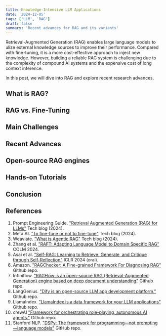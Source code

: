 ```yaml
---
title: Knowledge-Intensive LLM Applications
date: '2024-12-05'
tags: ['LLM', 'RAG']
draft: false
summary: 'Recent advances for RAG and its variants'
---
```


Retrieval-Augmented Generation (RAG) enables large language models to ulize external knowledge sources to improve their performance. Compared with fine-tuning, it is a more cost-effective approach to inject new knowledge. However, building a reliable RAG system is challenging due to the complexity of compound AI systems and the expensive cost of long context inference.

In this post, we will dive into RAG and explore recent research advances.

## What is RAG?

## RAG vs. Fine-Tuning

## Main Challenges

## Recent Advances

## Open-source RAG engines

## Hands-on Tutorials

## Conclusion

## References
1. Prompt Engineering Guide. ["Retrieval Augmented Generation (RAG) for LLMs"](https://www.promptingguide.ai/research/rag) Tech blog (2024).
2. Meta AI. ["To fine-tune or not to fine-tune"](https://ai.meta.com/blog/when-to-fine-tune-llms-vs-other-techniques/) Tech blog (2024).
3. Weaviate. ["What is Agentic RAG"](https://weaviate.io/blog/what-is-agentic-rag) Tech blog (2024).
4. Zhang et al. ["RAFT: Adapting Language Model to Domain Specific RAG"](https://openreview.net/forum?id=rzQGHXNReU#discussion) COLM 2024.
5. Asai et al. ["Self-RAG: Learning to Retrieve, Generate, and Critique through Self-Reflection"](https://openreview.net/pdf?id=hSyW5go0v8) ICLR 2024 (oral).
6. Amazon. ["RAGChecker: A Fine-grained Framework For Diagnosing RAG"](https://github.com/amazon-science/RAGChecker) Github repo.
7. Infiniflow. ["RAGFlow is an open-source RAG (Retrieval-Augmented Generation) engine based on deep document understanding"](https://github.com/infiniflow/ragflow) Github repo.
8. LangGenius. ["Dify is an open-source LLM app development platform."](https://github.com/langgenius/dify) Github repo.
9. LlamaIndex. ["LlamaIndex is a data framework for your LLM applications"](https://github.com/run-llama/llama_index) Github repo.
10. crewAI ["Framework for orchestrating role-playing, autonomous AI agents."](https://github.com/crewAIInc/crewAI) Github repo.
11. Stanford NLP. ["DSPy: The framework for programming—not prompting—language models"](https://github.com/stanfordnlp/dspy) GitHub repo.